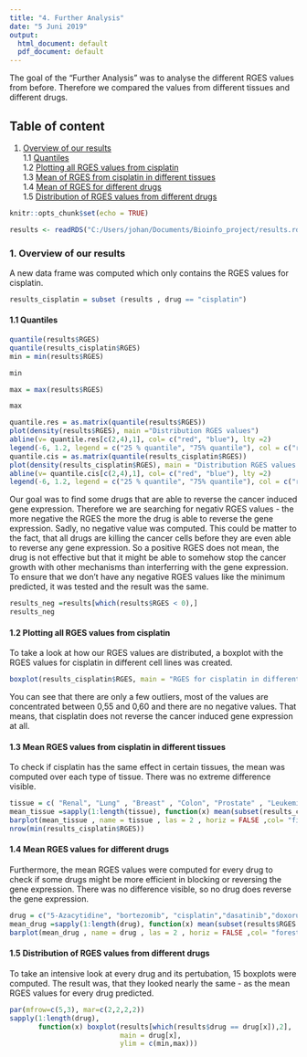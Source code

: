 ```yaml
---
title: "4. Further Analysis"
date: "5 Juni 2019"
output:
  html_document: default
  pdf_document: default
---
```

The goal of the "Further Analysis" was to analyse the different RGES values from before. Therefore we compared the values from different tissues and different drugs. 

## Table of content

1. [Overview of our results](#overview)  
  1.1 [Quantiles](#quantiles)  
  1.2 [Plotting all RGES values from cisplatin](#boxplot)  
  1.3 [Mean of RGES from cisplatin in different tissues](#meantissues)  
  1.4 [Mean of RGES for different drugs](#meandrugs)  
  1.5 [Distribution of RGES values from different drugs](#distribution)  
    

```r
knitr::opts_chunk$set(echo = TRUE)
```

```r
results <- readRDS("C:/Users/johan/Documents/Bioinfo_project/results.rds")
``` 

### 1. Overview of our results <a name="overview"></a>

A new data frame was computed which only contains the RGES values for cisplatin. 
```r
results_cisplatin = subset (results , drug == "cisplatin")
```

#### 1.1 Quantiles <a name="quantiles"></a>
```r
quantile(results$RGES)
quantile(results_cisplatin$RGES)
min = min(results$RGES)
```

```r
min
```

```r
max = max(results$RGES)
```

```r
max
```
  
```r
quantile.res = as.matrix(quantile(results$RGES))
plot(density(results$RGES), main ="Distribution RGES values")
abline(v= quantile.res[c(2,4),1], col= c("red", "blue"), lty =2)
legend(-6, 1.2, legend = c("25 % quantile", "75% quantile"), col = c("red", "blue"), lty = 1:2)
quantile.cis = as.matrix(quantile(results_cisplatin$RGES))
plot(density(results_cisplatin$RGES), main = "Distribution RGES values cisplatin")
abline(v= quantile.cis[c(2,4),1], col= c("red", "blue"), lty =2)
legend(-6, 1.2, legend = c("25 % quantile", "75% quantile"), col = c("red", "blue"), lty = 1:2)
```  

  
Our goal was to find some drugs that are able to reverse the cancer induced gene expression. Therefore we are searching for negativ RGES values - the more negative the RGES the more the drug is able to reverse the gene expression. Sadly, no negative value was computed. This could be matter to the fact, that all drugs are killing the cancer cells before they are even able to reverse any gene expression. So a positive RGES does not mean, the drug is not effective but that it might be able to somehow stop the cancer growth with other mechanisms than interferring with the gene expression.
To ensure that we don't have any negative RGES values like the minimum predicted, it was tested and the result was the same.  

```r
results_neg =results[which(results$RGES < 0),]
results_neg
```

#### 1.2 Plotting all RGES values from cisplatin <a name="boxplot"></a>
To take a look at how our RGES values are distributed, a boxplot with the RGES values for cisplatin in different cell lines was created.    
```r
boxplot(results_cisplatin$RGES, main = "RGES for cisplatin in different celllines")
```
  
You can see that there are only a few outliers, most of the values are concentrated between 0,55 and 0,60 and there are no negative values. That means, that cisplatin does not reverse the cancer induced gene expression at all.

#### 1.3 Mean RGES values from cisplatin in different tissues <a name="meantissues"></a>
To check if cisplatin has the same effect in certain tissues, the mean was computed over each type of tissue. There was no extreme difference visible.  
```r
tissue = c( "Renal", "Lung" , "Breast" , "Colon", "Prostate" , "Leukemia", "Ovarian", "Melanoma", "CNS")
mean_tissue =sapply(1:length(tissue), function(x) mean(subset(results_cisplatin$RGES , tissue == tissue[x])))
barplot(mean_tissue , name = tissue , las = 2 , horiz = FALSE ,col= "firebrick", border = "white" , main = "mean RGES for cisplatin in different tissues" , ylab = "RGES")
nrow(min(results_cisplatin$RGES))
```

#### 1.4 Mean RGES values for different drugs <a name="meandrugs"></a>
Furthermore, the mean RGES values were computed for every drug to check if some drugs might be more efficient in blocking or reversing the gene expression. There was no difference visible, so no drug does reverse the gene expression.  
```r
drug = c("5-Azacytidine", "bortezomib", "cisplatin","dasatinib","doxorubicin","erlotinib","geldanamycin","gemcitibine","lapatinib","paclitaxel","sirolimus","sorafenib","sunitinib","topotecan","vorinostat")
mean_drug =sapply(1:length(drug), function(x) mean(subset(results$RGES , drug == drug[x])))
barplot(mean_drug , name = drug , las = 2 , horiz = FALSE ,col= "forestgreen", border = "white" , main = "mean RGES for different drugs" , ylab = "RGES")
```
  
#### 1.5 Distribution of RGES values from different drugs
To take an intensive look at every drug and its pertubation, 15 boxplots were computed. The result was, that they looked nearly the same - as the mean RGES values for every drug predicted. 
```r
par(mfrow=c(5,3), mar=c(2,2,2,2))
sapply(1:length(drug),
       function(x) boxplot(results[which(results$drug == drug[x]),2],
                           main = drug[x], 
                           ylim = c(min,max)))
```
